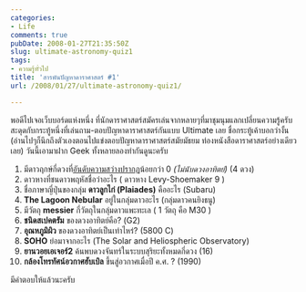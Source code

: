 ```yaml
---
categories:
- Life
comments: true
pubDate: 2008-01-27T21:35:50Z
slug: ultimate-astronomy-quiz1
tags:
- ความรู้ทั่วไป
title: 'สารพันปัญหาดาราศาสตร์ #1'
url: /2008/01/27/ultimate-astronomy-quiz1/

---
```



พอดีไปเจอเว็บบอร์ดแห่งหนึ่ง ที่นักดาราศาสตร์สมัครเล่นจากหลายๆที่มาชุมนุมแลกเปลี่ยนความรู้ครับ สะดุดกับกระทู้หนึ่งที่เล่นถาม-ตอบปัญหาดาราศาสตร์กันแบบ Ultimate เลย ชื่อกระทู้เค้าบอกว่างั้น (อ่านไปๆก็นึกถึงตัวเองตอนไปแข่งตอบปัญหาดาราศาสตร์สมัยมัธยม ท่องหนังสือดาราศาสตร์อย่างเดียวเลย) วันนี้เอามาฝาก Geek ทั้งหลายลองทำกันดูนะครับ




1. มีดาวฤกษ์กี่ดวงที่[อันดับความสว่างปรากฏ](https://armno.in.th/20071223/appearent-and-absolute-magnitude/)น้อยกว่า 0 _(ไม่นับดวงอาทิตย์)_ (4 ดวง)
2. ดาวหางที่ชนดาวพฤหัสชื่อว่าอะไร ( ดาวหาง Levy-Shoemaker 9 )
3. ชื่อภาษาญี่ปุ่นของกลุ่ม **ดาวลูกไก่ (Plaiades)** คืออะไร (Subaru)
4. **The Lagoon Nebular** อยู่ในกลุ่มดาวอะไร (กลุ่มดาวคนยิงธนู)
5. มีวัตถุ **messier** กี่วัตถุในกลุ่มดาวแพะทะเล ( 1 วัตถุ คือ M30 )
6. **ชนิดสเปคตรัม** ของดวงอาทิตย์คือ? (G2)
7. **อุณหภูมิผิว** ของดวงอาทิตย์เป็นเท่าไหร่? (5800 C)
8. **SOHO** ย่อมาจากอะไร (The Solar and Heliospheric Observatory)
9. **ยานวอยเอเจอร์2** ค้นพบดวงจันทร์ในระบบสุริยะทั้งหมดกี่ดวง (16)
10. **กล้องโทรทัศน์อวกาศฮับเบิล** ขึ้นสู่อวกาศเมื่อปี ค.ศ. ? (1990)

มีคำตอบให้แล้วนะครับ
